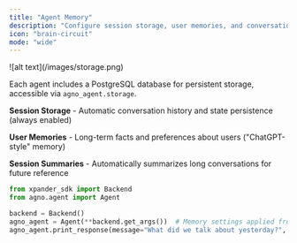 ```yaml
---
title: "Agent Memory"
description: "Configure session storage, user memories, and conversation summaries" 
icon: "brain-circuit"
mode: "wide"
---
```


<Frame>
![alt text](/images/storage.png)
</Frame>

Each agent includes a PostgreSQL database for persistent storage, accessible via `agno_agent.storage`.

**Session Storage** - Automatic conversation history and state persistence (always enabled)

**User Memories** - Long-term facts and preferences about users ("ChatGPT-style" memory)

**Session Summaries** - Automatically summarizes long conversations for future reference

```python
from xpander_sdk import Backend
from agno.agent import Agent

backend = Backend()
agno_agent = Agent(**backend.get_args())  # Memory settings applied from UI
agno_agent.print_response(message="What did we talk about yesterday?", user_id="user123")
```
